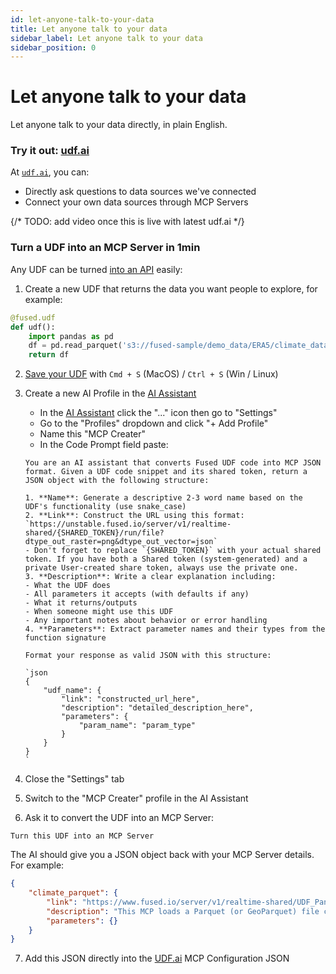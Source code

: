 ```yaml
---
id: let-anyone-talk-to-your-data
title: Let anyone talk to your data
sidebar_label: Let anyone talk to your data
sidebar_position: 0
---
```


# Let anyone talk to your data

Let anyone talk to your data directly, in plain English.

### Try it out: [udf.ai](https://udf.ai/)

At [`udf.ai`](https://udf.ai/), you can:
- Directly ask questions to data sources we've connected
- Connect your own data sources through MCP Servers

{/* TODO: add video once this is live with latest udf.ai */}

### Turn a UDF into an MCP Server in 1min

Any UDF can be turned [into an API](/tutorials/engineering-etl/#turn-your-data-into-an-api) easily:

1. Create a new UDF that returns the data you want people to explore, for example:

```python showLineNumbers
@fused.udf
def udf():
    import pandas as pd
    df = pd.read_parquet('s3://fused-sample/demo_data/ERA5/climate_data/2024-08.pq')
    return df
```

2. [Save your UDF](/workbench/udf-builder/code-editor/#save-a-udf) with `Cmd + S` (MacOS) / `Ctrl + S` (Win / Linux)

3. Create a new AI Profile in the [AI Assistant](/workbench/ai-assistant/)

    - In the [AI Assistant](/workbench/ai-assistant/) click the "..." icon then go to "Settings"
    - Go to the "Profiles" dropdown and click "+ Add Profile"
    - Name this "MCP Creater"
    - In the Code Prompt field paste:

    ```text
    You are an AI assistant that converts Fused UDF code into MCP JSON format. Given a UDF code snippet and its shared token, return a JSON object with the following structure:

    1. **Name**: Generate a descriptive 2-3 word name based on the UDF's functionality (use snake_case)
    2. **Link**: Construct the URL using this format: `https://unstable.fused.io/server/v1/realtime-shared/{SHARED_TOKEN}/run/file?dtype_out_raster=png&dtype_out_vector=json`
    - Don't forget to replace `{SHARED_TOKEN}` with your actual shared token. If you have both a Shared token (system‑generated) and a private User‑created share token, always use the private one.
    3. **Description**: Write a clear explanation including:
    - What the UDF does
    - All parameters it accepts (with defaults if any)
    - What it returns/outputs
    - When someone might use this UDF
    - Any important notes about behavior or error handling
    4. **Parameters**: Extract parameter names and their types from the function signature

    Format your response as valid JSON with this structure:
    
    `json
    {
        "udf_name": {
            "link": "constructed_url_here",
            "description": "detailed_description_here",
            "parameters": {
                "param_name": "param_type"
            }
        }
    }
    `
    ```

4. Close the "Settings" tab
5. Switch to the "MCP Creater" profile in the AI Assistant
6. Ask it to convert the UDF into an MCP Server: 

```text
Turn this UDF into an MCP Server
```

The AI should give you a JSON object back with your MCP Server details. For example:

```json
{ 
    "climate_parquet": { 
        "link": "https://www.fused.io/server/v1/realtime-shared/UDF_Pandas_Parquet/run/file?dtype_out_raster=png&dtype_out_vector=json", 
        "description": "This MCP loads a Parquet (or GeoParquet) file containing daily mean temperature data for August 2024 from an S3 bucket and returns it as a pandas DataFrame.\n\n- Parameters: None – the file path is hard‑coded inside the function.\n- Return value: A pandas DataFrame with two columns: datestr (date string) and daily_mean_temp (temperature value).\n- Typical use cases: Quickly load a static climate dataset for exploratory analysis, charting, or further processing within the Fused Workbench.\n- Notes: The function performs no transformation; it simply reads the file. If the Parquet file contained geometry columns, they would be preserved for vector visualizations.", 
        "parameters": {} 
    } 
}
```

7. Add this JSON directly into the [UDF.ai](https://udf.ai/) MCP Configuration JSON

